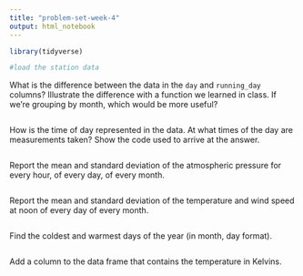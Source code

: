 ```yaml
---
title: "problem-set-week-4"
output: html_notebook
---
```


```r
library(tidyverse)
```

```r
#load the station data

```

What is the difference between the data in the `day` and `running_day` columns? Illustrate the difference with a function we learned in class. If we're grouping by month, which would be more useful?

```r

```

How is the time of day represented in the data. At what times of the day are measurements taken? Show the code used to arrive at the answer.

```r

```

Report the mean and standard deviation of the atmospheric pressure for every hour, of every day, of every month.

```r

```

Report the mean and standard deviation of the temperature and wind speed at noon of every day of every month.

```r

```

Find the coldest and warmest days of the year (in month, day format).

```r

```

Add a column to the data frame that contains the temperature in Kelvins.

```r

```
